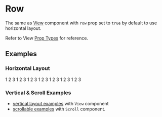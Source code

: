 
# Row

The same as [View](View) component with `row` prop set to `true` by default to use horizontal layout.

Refer to View [Prop Types](View#prop-types) for reference.

## Examples

### Horizontal Layout

<CodeExample desc='Default - horizontal layout'>
  <Row className='border-primary' style={{borderWidth: 3}}>
    <Text className='padding border'>1</Text>
    <Text className='padding border'>2</Text>
    <Text className='padding border'>3</Text>
  </Row>
</CodeExample>

<CodeExample desc='Right to left (RTL) direction'>
  <Row rtl className='border-primary' style={{borderWidth: 3}}>
    <Text className='padding border'>1</Text>
    <Text className='padding border'>2</Text>
    <Text className='padding border'>3</Text>
  </Row>
</CodeExample>

<CodeExample desc='Scrollable along the width without `scroll` mode'>
  <Row className='scrollable border-primary'
       style={{borderWidth: 3, maxWidth: '100px'}}>
    <Text className='padding border'>1</Text>
    <Text className='padding border'>2</Text>
    <Text className='padding border'>3</Text>
  </Row>
</CodeExample>

<CodeExample desc='Wrap overflow items horizontally, with gaps in between, like grid layout'>
  <Row className='wrap gap border-primary'
       style={{borderWidth: 3, maxWidth: 120}}>
    <Text className='padding border'>1</Text>
    <Text className='padding border'>2</Text>
    <Text className='padding border'>3</Text>
  </Row>
</CodeExample>

<CodeExample desc='Align row to the bottom'>
  <Row className='bottom border-primary'
       style={{borderWidth: 3, minHeight: 120}}>
    <Text className='padding border'>1</Text>
    <Text className='padding border'>2</Text>
    <Text className='padding border'>3</Text>
  </Row>
</CodeExample>

<CodeExample desc='Fill available space and spread items evenly'>
  <Row fill className='spread border-primary' style={{borderWidth: 3}}>
    <Text className='padding border'>1</Text>
    <Text className='padding border'>2</Text>
    <Text className='padding border'>3</Text>
  </Row>
</CodeExample>

<CodeExample desc='Justify and align items in the middle vertically'>
  <Row fill className='justify middle border-primary'
       style={{borderWidth: 3, minHeight: 140}}>
    <Text className='padding border'>1</Text>
    <Text className='padding border'>2</Text>
    <Text className='padding border'>3</Text>
  </Row>
</CodeExample>

### Vertical & Scroll Examples
- [vertical layout examples](View#examples) with `View` component
- [scrollable examples](Scroll#examples) with `Scroll` component.
